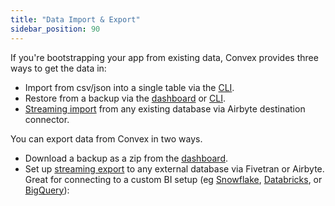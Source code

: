 ```yaml
---
title: "Data Import & Export"
sidebar_position: 90
---
```


If you're bootstrapping your app from existing data, Convex provides three ways
to get the data in:

- Import from csv/json into a single table via the
  [CLI](/database/import-export/import.mdx#single-table-import).
- Restore from a backup via the [dashboard](/database/backup-restore) or
  [CLI](/database/import-export/import.mdx#restore-data-from-a-backup-zip-file).
- [Streaming import](/docs/production/integrations/streaming-import-export.md)
  from any existing database via Airbyte destination connector.

You can export data from Convex in two ways.

- Download a backup as a zip from the [dashboard](/database/backup-restore).
- Set up
  [streaming export](/docs/production/integrations/streaming-import-export.md)
  to any external database via Fivetran or Airbyte. Great for connecting to a
  custom BI setup (eg [Snowflake](https://www.snowflake.com/),
  [Databricks](https://www.databricks.com), or
  [BigQuery](https://cloud.google.com/bigquery)):

<BetaAdmonition feature="Data Import & Export" verb="is" />

